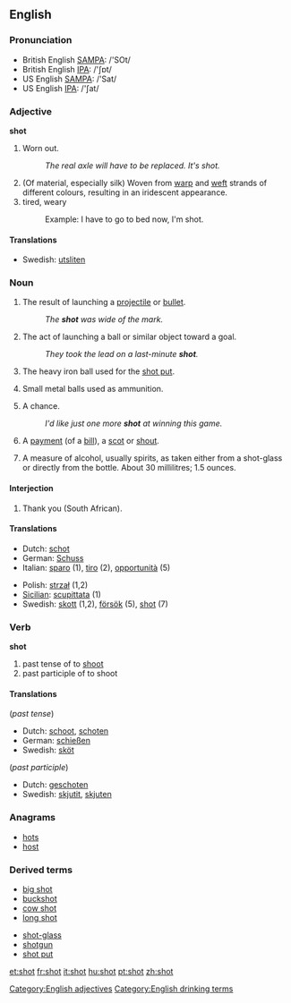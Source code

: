 ==English==

{{rank|shown|escape|Mr|926|shot|warm|sufficient|conduct}}

===Pronunciation===
*British English [[w:SAMPA|SAMPA]]: /'SOt/
*British English [[w:IPA|IPA]]: /'ʃɒt/
*US English [[w:SAMPA|SAMPA]]: /'Sat/
*US English [[w:IPA|IPA]]: /'ʃat/

===Adjective===
[[Category:English adjectives]]
'''shot'''

# {{colloquial}} Worn out.
#: ''The real axle will have to be replaced.  It's shot.''
# (Of material, especially silk) Woven from [[warp]] and [[weft]] strands of different colours, resulting in an iridescent appearance.
# tired, weary
#:Example: I have to go to bed now, I'm shot.

====Translations====
*Swedish: [[utsliten]]

===Noun===
[[Category:English drinking terms]]
{{en-noun-reg}}

# The result of launching a [[projectile]] or [[bullet]].
#: ''The '''shot''' was wide of the mark.''
# {{sports}} The act of launching a ball or similar object toward a goal.
#: ''They took the lead on a last-minute '''shot'''.''
# The heavy iron ball used for the [[shot put]].
# {{uncountable}} Small metal balls used as ammunition.
# A chance.
#: ''I'd like just one more '''shot''' at winning this game.''
# {{finance}} A [[payment]] (of a [[bill]]), a [[scot]] or [[shout]].
# A measure of alcohol, usually spirits, as taken either from a shot-glass or directly from the bottle.  About 30 millilitres; 1.5 ounces.

====Interjection====
# {{colloquial}} Thank you (South African).

====Translations====
{{top}}
*Dutch: [[schot]]
*German: [[Schuss]]
*Italian: [[sparo]] {{m}} (1), [[tiro]] {{m}} (2), [[opportunità]] {{f}} (5)
{{mid}}
*Polish: [[strzał]] {{m}} (1,2)
*[[Sicilian]]: [[scupittata]] {{f}} (1)
*Swedish: [[skott]] {{n}} (1,2), [[försök]] {{n}} (5), [[shot#Swedish|shot]] {{c}} (7)
{{bottom}}

===Verb===
'''shot'''

# past tense of to [[shoot]]
# past participle of to shoot

====Translations====
(''past tense'')
*Dutch: [[schoot]], [[schoten]]
*German: [[schießen]]
*Swedish: [[sköt]]

(''past participle'')
*Dutch: [[geschoten]]
*Swedish: [[skjutit]], [[skjuten]]

===Anagrams===
*[[hots]]
*[[host]]

===Derived terms===
{{top}}
*[[big shot]]
*[[buckshot]]
*[[cow shot]]
*[[long shot]]
{{mid}}
*[[shot-glass]]
*[[shotgun]]
*[[shot put]]
{{bottom}}

[[et:shot]]
[[fr:shot]]
[[it:shot]]
[[hu:shot]]
[[pt:shot]]
[[zh:shot]]